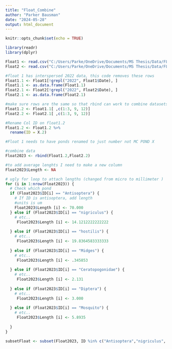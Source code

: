 ```yaml
---
title: "Float_Combine"
author: "Parker Bausman"
date: "2024-05-28"
output: html_document
---
```


```r
knitr::opts_chunk$set(echo = TRUE)
```

```r
library(readr)
library(dplyr)
```


```r
Float1 <- read.csv("C:/Users/Parke/OneDrive/Documents/MS Thesis/Data/FLOAT23-MB.csv", header=TRUE)
Float2 <- read.csv("C:/Users/Parke/OneDrive/Documents/MS Thesis/Data/FLOAT23-PB.csv", header=TRUE)
```

```r
#float 1 has interspersed 2022 data, this code removes these rows 
Float1.1 <- Float1[!grepl("2022", Float1$Date), ]
Float1.1 <- as.data.frame(Float1.1)
Float2.1 <- Float2[!grepl("2022", Float2$Date), ]
Float2.1 <- as.data.frame(Float2.1)
```

```r
#make sure rows are the same so that rbind can work to combine datasets 
Float1.2 <- Float1.1[ ,c(1:3, 9, 12)]
Float2.2 <- Float2.1[ ,c(1:3, 9, 12)]
```

```r
#Rename Col ID on float1.2
Float1.2 <- Float1.2 %>%
  rename(ID = X.2)
```

```r
#Float 1 needs to have ponds renamed to just number not MC POND X
```


```r
#combine data 
Float2023 <- rbind(Float1.2,Float2.2)
```

```r
#to add average lenghts I need to make a new column
Float2023$Length <- NA
```

```r
# ugly for loop to attach lengths (changed from micro to millimeter )
for (i in 1:nrow(Float2023)) {
  # Check which pond 
  if (Float2023$ID[i] == "Antisoptera") {
    # If ID is antisoptera, add length
    #units is um 
    Float2023$Length [i] <- 70.000
  } else if (Float2023$ID[i] == "nigriculus") {
    # etc..
     Float2023$Length [i] <- 14.1212222222222
     
  } else if (Float2023$ID[i] == "hostilis") {
    # etc..
     Float2023$Length [i] <- 19.8364583333333
     
  } else if (Float2023$ID[i] == "Midges") {
    # etc..
     Float2023$Length [i] <- .345853
     
  } else if (Float2023$ID[i] == "Ceratopogonidae") {
    # etc..
     Float2023$Length [i] <- 2.131
     
  } else if (Float2023$ID[i] == "Diptera") {
    # etc..
     Float2023$Length [i] <- 3.000
     
  } else if (Float2023$ID[i] == "Mosquito") {
    # etc..
     Float2023$Length [i] <- 5.8935
     
  }
}
```

```r
subsetFloat <- subset(Float2023, ID %in% c("Antisoptera","nigriculus", "hostilis", "Midges","Ceratopogonidae","Diptera", "Mosquito"))
```



